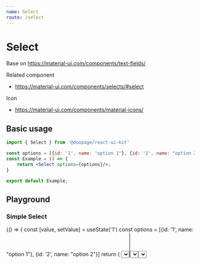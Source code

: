 ```yaml
---
name: Select
route: /select
---
```








# Select
Base on https://material-ui.com/components/text-fields/

Related component
- https://material-ui.com/components/selects/#select

Icon
- https://material-ui.com/components/material-icons/

## Basic usage

```jsx
import { Select } from '@doopage/react-ui-kit'

const options = [{id: '1', name: "option 1"}, {id: '2', name: "option 2"}]
const Example = () => {
    return <Select options={options}/>;
}

export default Example;
```

## Playground

### Simple Select
<Playground>
    {() =>
    {
        const [value, setValue] = useState('1')
        const options = [{id: '1', name: "option 1"}, {id: '2', name: "option 2"}]
        return (
            <Select
                options={options}
                label='Select'
                fullWidth
                value={value}
                onChange={e => setValue(e.target.value)}
            />
        )
    }}
</Playground>

### Multiple Select
<Playground>
    {() =>
    {
        const [value, setValue] = useState(['1'])
        const options = [{id: '1', name: "option 1"}, {id: '2', name: "option 2"}]
        return (
            <Select
                multiple
                options={options}
                label='Select'
                fullWidth
                value={value}
                onChange={e => setValue(e.target.value)}
            />
        )
    }}
</Playground>

### Advanced
<Playground>
    <Select
        options={[{id: '1', name: "option 1", icon: <AdbIcon/>, description: 'description options'}]}
        label='Select'
        fullWidth
    />
    <Select
        options={[1, 2, 3, 4, 5]}
        label='Select'
        fullWidth
    />
</Playground>

## Properties

### Option
<Props of={SelectOption} table/>

### Select
<Props of={Select} table/>


